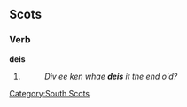 ==Scots==

===Verb===
'''deis'''

# {{third person singular of|[[dei]]|lang=Scots}}
#: ''Div ee ken whae '''deis''' it the end o'd?''

[[Category:South Scots]]